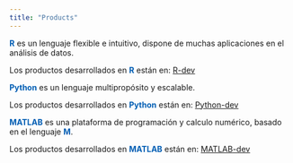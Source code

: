 ```yaml
---
title: "Products"
---
```


::: {.grid}

::: {.g-col-4}
[**R**]{style="color: #045FB4;"} es un lenguaje flexible e intuitivo, dispone de
muchas aplicaciones en el análisis de datos.

Los productos desarrollados en [**R**]{style="color: #045FB4;"} están
en: [R-dev](/data/products/R.qmd)

:::

::: {.g-col-4}
[**Python**]{style="color: #045FB4;"} es un lenguaje multipropósito y escalable.

Los productos desarrollados en [**Python**]{style="color: #045FB4;"} están en: [Python-dev](/data/products/python.qmd)

:::


::: {.g-col-4} 
[**MATLAB**]{style="color: #045FB4;"} es una plataforma de programación y calculo numérico, basado en el lenguaje [**M**]{style="color: #045FB4;"}.

Los productos desarrollados en [**MATLAB**]{style="color: #045FB4;"} están en: [MATLAB-dev](/data/products/matlab.qmd)

:::

:::












